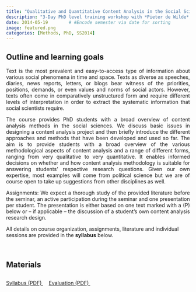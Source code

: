 ```yaml
---
title: "Qualitative and Quantitative Content Analysis in the Social Sciences"
description: "3-Day PhD level training workshop with *Pieter de Wilde*, Freie Universität Berlin, Graduate School in East Asia Studies, Summer 2014"
date: 2014-05-19        # #Encode semester via date for sorting
image: featured.png
categories: [Methods, PhD, SS2014]
---
```




## Outline and learning goals

::: {style="text-align: justify;"}

Text is the most prevalent and easy-to-access type of information about various social phenomena in time and space. Texts as diverse as speeches, diaries, news reports, letters, or blogs bear witness of the priorities, positions, demands, or even values and norms of social actors. However, texts often come in comparatively unstructured form and require different levels of interpretation in order to extract the systematic information that social scientists require.<br> 
     
The course provides PhD students with a broad overview of content analysis methods in the social sciences. We discuss basic issues in designing a content analysis project and then briefly introduce the different approaches and methods that have been developed and used so far. The aim is to provide students with a broad overview of the various methodological aspects of content analysis and a range of different forms, ranging from very qualitative to very quantitative. It enables informed decisions on whether and how content analysis methodology is suitable for answering students’ respective research questions. Given our own expertise, most examples will come from political science but we are of course open to take up suggestions from other disciplines as well.<br> 
    
Assignments: We expect a thorough study of the provided literature before the seminar, an active participation during the seminar and one presentation per student. The presentation is either based on one text marked with a (P) below or – if applicable – the discussion of a student’s own content analysis research design.<br> 
    
:::

::: callout-note
All details on course organization, assignments, literature and individual sessions are provided in the <strong>syllabus</strong> below.
:::

<br>



## Materials

::: {style="line-height: 2.8;"}
<a class="btn btn-primary" href="./syllabus.pdf" download>
  <i class="fa-solid fa-scroll"></i> Syllabus (PDF)
</a>&nbsp;&nbsp;&nbsp;
<!-- <a class="btn btn-primary" href="https://youtube.com/playlist?list=PL6rqiIXWuNAetGhWOV1pSA2AyZfPn47Gz&feature=shared"> -->
<!--   <i class="fa-brands fa-youtube"></i> Lecture videos -->
<!-- </a>&nbsp;&nbsp;&nbsp; -->
<a class="btn btn-primary" href="./evaluation.pdf" download>
  <i class="fa-solid fa-magnifying-glass"></i> Evaluation (PDF)
</a>&nbsp;&nbsp;&nbsp;
:::



